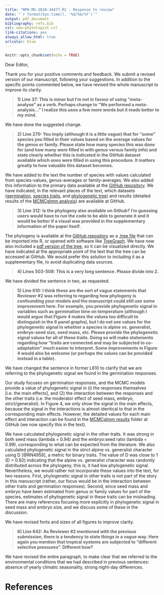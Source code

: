 ```yaml
---
title: "NPH-MS-2020-34477.R1 - Response to review"
date: "`r format(Sys.time(), '%d/%m/%Y')`"
output: pdf_document
bibliography: refs.bib
csl: new-phytologist.csl
link-citations: yes
always_allow_html: true
urlcolor: blue
---
```


```r
knitr::opts_chunk$set(echo = TRUE)
```

Dear Editor,

Thank you for your positive comments and feedback. We submit a revised version of our manuscript, following your suggestions. In addition to the specific points commented below, we have revised the whole manuscript to improve its clarity.

> **1) Line 37: This is minor but I’m not in favour of using “meta-analyse” as a verb. Perhaps change to “We performed a meta-analysis…” I realize this uses a few more words but it reads better to my mind.**

We have done the suggested change.

> **2) Line 270: You imply (although it is a little vague) that for “some” species you filled in their values based on the average values for the genus or family. Please state how many species this was done for (and how many were filled in with genus versus family info) and state clearly whether this is indicated in the GitHub dataset available which ones were filled in using this procedure. It matters greatly to how valuable this dataset becomes.**

We have added to the text the number of species with values calculated from species-values, genus-averages or family-averages. We also added this information to the primary data available at the [GitHub repository](https://github.com/efernandezpascual/alpineseeds). We have indicated, in the relevant places of the text, which datasets ([germination](https://github.com/efernandezpascual/alpineseeds/blob/master/data/germination.csv), [species traits](https://github.com/efernandezpascual/alpineseeds/blob/master/data/traits.csv), and [phylogenetic tree](https://github.com/efernandezpascual/alpineseeds/blob/master/data/alpine.tree.pdf)) and results (detailed results of the [MCMCglmm analysis](https://github.com/efernandezpascual/alpineseeds/tree/master/results/MCMCglmm)) are available at GitHub.

> **3) Line 312: Is the phylogeny also available on Github? I’m guessing users would have to run the code to be able to generate it and it would be better if a visual was provided in the supplementary information of the paper itself. **

The phylogeny is available at the [GitHub repository](https://github.com/efernandezpascual/alpineseeds) as a [.tree file](https://github.com/efernandezpascual/alpineseeds/blob/master/data/ALPINE.tree) that can be imported into R, or opened with software like [TreeGraph](http://treegraph.bioinfweb.info/). We have now also included a [pdf version of the tree](https://github.com/efernandezpascual/alpineseeds/blob/master/data/alpine.tree.pdf), so it can be visualized directly. We have indicated at the appropriate point of the text that the tree can be accessed at GitHub. We would prefer this solution to including it as a supplementary file, to avoid duplicating data sources.

> **4) Lines 503-508: This is a very long sentence. Please divide into 2.**

We have divided the sentence in two, as requested.

> **5) Line 610: I think these are the sort of vague statements that Reviewer #2 was referring to regarding how phylogeny is confounding your models and the manuscript could still use some improvement here. For example, you provide phylogenetic signal in variables such as germination time on temperature (although I would argue that Figure 4 makes the values too difficult to distinguish in the 6 panel graphs), but I do not see values for the phylogenetic signal in whether a species is alpine vs. generalist, embryo-seed size, seed mass, etc. Please provide the phylogenetic signal values for all of these traits. Doing so will make statements regarding how “traits are connected and may be subjected to co-adaptation” much easier to interpret. Some improvements in Figure 4 would also be welcome (or perhaps the values can be provided instead in a table).**

We have changed the sentence in former L610 to clarify that we are referring to the phylogenetic signal we found in the germination responses. 

Our study focuses on germination responses, and the MCMC models provide a value of phylogenetic signal in (i) the responses themselves [i.e. the main effects], and (2) the interaction between the responses and the other traits (i.e. the moderator effect of seed mass, embryo, strict/generalist). In Figure 4, we only show the signal in the main effects, because the signal in the interactions is almost identical to that in the corresponding main effects. However, the detailed values for each main effect and interaction can be found in the [MCMCglmm results](https://github.com/efernandezpascual/alpineseeds/tree/master/results/MCMCglmm) folder at GitHub (we now specify this in the text).

We have calculated phylogenetic signal in the other traits. It was strong in both seed mass (lambda = 0.94) and the embryo:seed ratio (lambda = 0.99), corresponding to what can be expected from the literature. We also calculated phylogenetic signal in the strict alpine vs. generalist character using D [@RN4959], a metric for binary traits. The value of D was close to 1 (D = 0.92) indicating that the alpine vs. generalist character was randomly distributed across the phylogeny, this is, it had low phylogenetic signal. Nevertheless, we would rather not incorporate these values into the text, for two reasons. First, phylogenetic signal in other traits is not part of the story in this manuscript (rather, our focus would be in the interaction between other traits and germination responses). Second, since seed mass and embryo have been estimated from genus or family values for part of the species, estimates of phylogenetic signal in these traits can be misleading. There are many references focusing more explicitly in phylogenetic signal in seed mass and embryo size, and we discuss some of these in the discussion.

We have revised fonts and sizes of all figures to improve clarity.

> **6) Line 642: As Reviewer #2 mentioned with the previous submission, there is a tendency to state things in a vague way. Here again you mention that tropical systems are subjected to “different selective pressures”. Different how?**

We have revised the entire paragraph, to make clear that we referred to the environmental conditions that we had described in previous sentences: absence of yearly climatic seasonality, strong night-day differences.

# References

